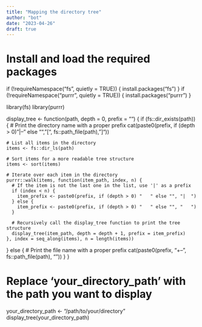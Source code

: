 ```yaml
---
title: "Mapping the directory tree"
author: "bot"
date: "2023-04-26"
draft: true
---
```


# Install and load the required packages
if (!requireNamespace("fs", quietly = TRUE)) {
  install.packages("fs")
}
if (!requireNamespace("purrr", quietly = TRUE)) {
  install.packages("purrr")
}

library(fs)
library(purrr)

display_tree <- function(path, depth = 0, prefix = "") {
  if (fs::dir_exists(path)) {
    # Print the directory name with a proper prefix
    cat(paste0(prefix, if (depth > 0) "|--" else "", "[", fs::path_file(path), "]\n"))

    # List all items in the directory
    items <- fs::dir_ls(path)

    # Sort items for a more readable tree structure
    items <- sort(items)

    # Iterate over each item in the directory
    purrr::walk(items, function(item_path, index, n) {
      # If the item is not the last one in the list, use '|' as a prefix
      if (index < n) {
        item_prefix <- paste0(prefix, if (depth > 0) "   " else "", "|  ")
      } else {
        item_prefix <- paste0(prefix, if (depth > 0) "   " else "", "   ")
      }

      # Recursively call the display_tree function to print the tree structure
      display_tree(item_path, depth = depth + 1, prefix = item_prefix)
    }, index = seq_along(items), n = length(items))
  } else {
    # Print the file name with a proper prefix
    cat(paste0(prefix, "+--", fs::path_file(path), "\n"))
  }
}

# Replace 'your_directory_path' with the path you want to display
your_directory_path <- "/path/to/your/directory"
display_tree(your_directory_path)
